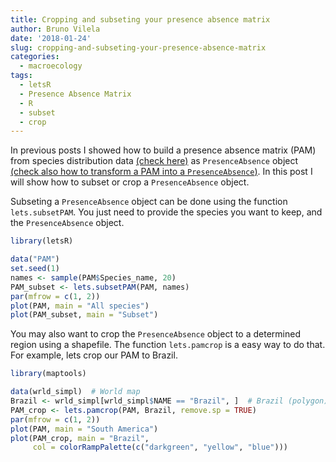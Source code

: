 ```yaml
---
title: Cropping and subseting your presence absence matrix
author: Bruno Vilela
date: '2018-01-24'
slug: cropping-and-subseting-your-presence-absence-matrix
categories:
  - macroecology
tags:
  - letsR
  - Presence Absence Matrix
  - R
  - subset
  - crop
---
```


In previous posts I showed how to build a presence absence matrix (PAM) from species distribution data [(check here)](https://rmacroecology.netlify.com/2018/01/23/a-guide-to-transform-species-shapefiles-into-a-presence-absence-matrix-based-on-a-user-defined-grid-system/) as `PresenceAbsence` object [(check also how to transform a PAM into a `PresenceAbsence`)](https://rmacroecology.netlify.com/2018/01/24/transfom-a-matrix-of-species-presence-absence-into-a-presenceabsence-object/). In this post I will show how to subset or crop a `PresenceAbsence` object.

Subseting a `PresenceAbsence` object can be done using the function `lets.subsetPAM`. You just need to provide the species you want to keep, and the `PresenceAbsence` object. 
```r
library(letsR)
```

```r
data("PAM")
set.seed(1)
names <- sample(PAM$Species_name, 20)
PAM_subset <- lets.subsetPAM(PAM, names)
par(mfrow = c(1, 2))
plot(PAM, main = "All species")
plot(PAM_subset, main = "Subset")
```

You may also want to crop the `PresenceAbsence` object to a determined region using a shapefile. The function `lets.pamcrop` is a easy way to do that. For example, lets crop our PAM to Brazil.
```r
library(maptools)    
```

```r
data(wrld_simpl)  # World map
Brazil <- wrld_simpl[wrld_simpl$NAME == "Brazil", ]  # Brazil (polygon)
PAM_crop <- lets.pamcrop(PAM, Brazil, remove.sp = TRUE)
par(mfrow = c(1, 2))
plot(PAM, main = "South America")
plot(PAM_crop, main = "Brazil",
     col = colorRampPalette(c("darkgreen", "yellow", "blue")))
```

